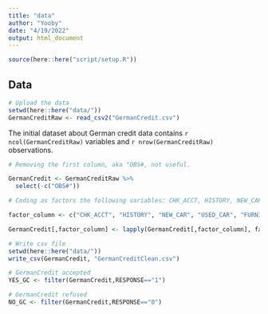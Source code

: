 ```yaml
---
title: "data"
author: "Yooby"
date: "4/19/2022"
output: html_document
---
```


```r
source(here::here("script/setup.R"))
```

## Data

```r
# Upload the data
setwd(here::here("data/"))
GermanCreditRaw <- read_csv2("GermanCredit.csv")
```

<div>

The initial dataset about German credit data contains `r ncol(GermanCreditRaw)` variables and `r nrow(GermanCreditRaw)` observations.

</div>

```r
# Removing the first column, aka "OBS#, not useful.

GermanCredit <- GermanCreditRaw %>% 
  select(-c("OBS#"))

# Coding as factors the following variables: CHK_ACCT, HISTORY, NEW_CAR, USED_CAR, FURNITURE, RADIO/TV, EDUCATION, RETRAINING, SAV_ACCT, EMPLOYMENT, MALE_DIV, MAL_SINGLE, MALE_MAR_WID, CO-APPLICANT, GUARANTOR, PRESENT_RESIDENT, REAL_ESTATE, PROP_UNKN_NONE, OTHER_INSTALL, RENT, OWN_RES, JOB, TELEPHONE, FOREIGN and RESPONSE.

factor_column <- c("CHK_ACCT", "HISTORY", "NEW_CAR", "USED_CAR", "FURNITURE", "RADIO/TV", "EDUCATION", "RETRAINING", "SAV_ACCT", "EMPLOYMENT", "MALE_DIV", "MALE_SINGLE", "MALE_MAR_or_WID", "CO-APPLICANT", "GUARANTOR", "PRESENT_RESIDENT", "REAL_ESTATE", "PROP_UNKN_NONE", "OTHER_INSTALL", "RENT", "OWN_RES", "JOB", "TELEPHONE", "FOREIGN", "RESPONSE")

GermanCredit[,factor_column] <- lapply(GermanCredit[,factor_column], factor)
```

```r
# Write csv file
setwd(here::here("data/"))
write_csv(GermanCredit, "GermanCreditClean.csv")
```


```r
# GermanCredit accepted
YES_GC <- filter(GermanCredit,RESPONSE=="1")
```

```r
# GermanCredit refused
NO_GC <- filter(GermanCredit,RESPONSE=="0")
```
